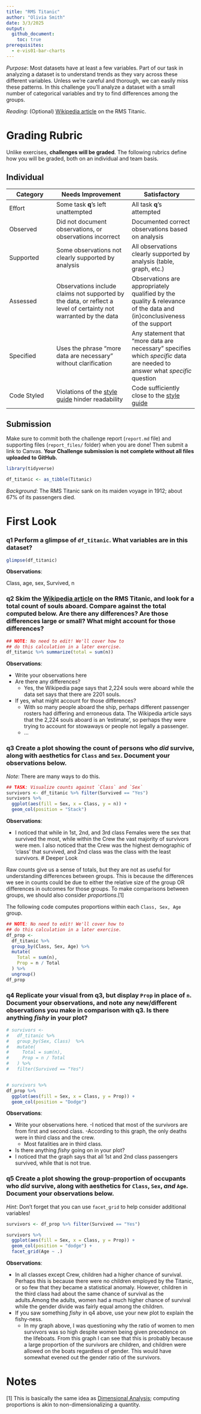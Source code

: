 ```yaml
---
title: "RMS Titanic"
author: "Olivia Smith"
date: 3/3/2025
output:
  github_document:
    toc: true
prerequisites:
  - e-vis01-bar-charts
---
```


*Purpose*: Most datasets have at least a few variables. Part of our task in analyzing a dataset is to understand trends as they vary across these different variables. Unless we're careful and thorough, we can easily miss these patterns. In this challenge you'll analyze a dataset with a small number of categorical variables and try to find differences among the groups.

*Reading*: (Optional) [Wikipedia article](https://en.wikipedia.org/wiki/RMS_Titanic) on the RMS Titanic.

<!-- include-rubric -->
# Grading Rubric
<!-- -------------------------------------------------- -->

Unlike exercises, **challenges will be graded**. The following rubrics define how you will be graded, both on an individual and team basis.

## Individual
<!-- ------------------------- -->

| Category | Needs Improvement | Satisfactory |
|----------|----------------|--------------|
| Effort | Some task __q__'s left unattempted | All task __q__'s attempted |
| Observed | Did not document observations, or observations incorrect | Documented correct observations based on analysis |
| Supported | Some observations not clearly supported by analysis | All observations clearly supported by analysis (table, graph, etc.) |
| Assessed | Observations include claims not supported by the data, or reflect a level of certainty not warranted by the data | Observations are appropriately qualified by the quality & relevance of the data and (in)conclusiveness of the support |
| Specified | Uses the phrase "more data are necessary" without clarification | Any statement that "more data are necessary" specifies which *specific* data are needed to answer what *specific* question |
| Code Styled | Violations of the [style guide](https://style.tidyverse.org/) hinder readability | Code sufficiently close to the [style guide](https://style.tidyverse.org/) |

## Submission
<!-- ------------------------- -->

Make sure to commit both the challenge report (`report.md` file) and supporting files (`report_files/` folder) when you are done! Then submit a link to Canvas. **Your Challenge submission is not complete without all files uploaded to GitHub.**


```r
library(tidyverse)

df_titanic <- as_tibble(Titanic)
```

*Background*: The RMS Titanic sank on its maiden voyage in 1912; about 67% of its passengers died.

# First Look
<!-- -------------------------------------------------- -->

### __q1__ Perform a glimpse of `df_titanic`. What variables are in this dataset?

```r
glimpse(df_titanic)
```

**Observations**:

Class, age, sex, Survived, n

### __q2__ Skim the [Wikipedia article](https://en.wikipedia.org/wiki/RMS_Titanic) on the RMS Titanic, and look for a total count of souls aboard. Compare against the total computed below. Are there any differences? Are those differences large or small? What might account for those differences?

```r
## NOTE: No need to edit! We'll cover how to
## do this calculation in a later exercise.
df_titanic %>% summarize(total = sum(n))
```

**Observations**:

- Write your observations here
- Are there any differences?
  - Yes, the Wikipedia page says that 2,224 souls were aboard while the data set says that there are 2201 souls.
- If yes, what might account for those differences?
  - With so many people aboard the ship, perhaps different passenger rosters had differing and erroneous data. The Wikipedia article says that the 2,224 souls aboard
  is an 'estimate', so perhaps they were trying to account for stowaways or people not legally a passenger.
  - ...

### __q3__ Create a plot showing the count of persons who *did* survive, along with aesthetics for `Class` and `Sex`. Document your observations below.

*Note*: There are many ways to do this.

```r
## TASK: Visualize counts against `Class` and `Sex`
survivors <- df_titanic %>% filter(Survived == "Yes")
survivors %>% 
  ggplot(aes(fill = Sex, x = Class, y = n)) +
  geom_col(position = "Stack")
```

**Observations**:

- I noticed that while in 1st, 2nd, and 3rd class Females were the sex that survived the most, while within the Crew the vast majority of survivors were men. I also
noticed that the Crew was the highest demographic of 'class' that survived, and 2nd class was the class with the least survivors. 
# Deeper Look
<!-- -------------------------------------------------- -->

Raw counts give us a sense of totals, but they are not as useful for understanding differences between groups. This is because the differences we see in counts could be due to either the relative size of the group OR differences in outcomes for those groups. To make comparisons between groups, we should also consider *proportions*.[1]

The following code computes proportions within each `Class, Sex, Age` group.

```r
## NOTE: No need to edit! We'll cover how to
## do this calculation in a later exercise.
df_prop <-
  df_titanic %>%
  group_by(Class, Sex, Age) %>%
  mutate(
    Total = sum(n),
    Prop = n / Total
  ) %>%
  ungroup()
df_prop
```

### __q4__ Replicate your visual from q3, but display `Prop` in place of `n`. Document your observations, and note any new/different observations you make in comparison with q3. Is there anything *fishy* in your plot?

```r
# survivors <- 
#   df_titanic %>% 
#   group_by(Sex, Class)  %>% 
#   mutate(
#     Total = sum(n),
#     Prop = n / Total
#   ) %>% 
#   filter(Survived == "Yes")


# survivors %>% 
df_prop %>%
  ggplot(aes(fill = Sex, x = Class, y = Prop)) +
  geom_col(position = "Dodge")
```

**Observations**:

- Write your observations here.
  -I noticed that most of the survivors are from first and second class.
  -According to this graph, the only deaths were in third class and the crew.
  - Most fatalities are in third class. 
  
- Is there anything *fishy* going on in your plot?
- I noticed that the graph says that all 1st and 2nd class passengers survived, while that is not true. 

### __q5__ Create a plot showing the group-proportion of occupants who *did* survive, along with aesthetics for `Class`, `Sex`, *and* `Age`. Document your observations below.

*Hint*: Don't forget that you can use `facet_grid` to help consider additional variables!

```r
survivors <- df_prop %>% filter(Survived == "Yes")

survivors %>% 
  ggplot(aes(fill = Sex, x = Class, y = Prop)) +
  geom_col(position = "dodge") +
  facet_grid(Age ~ .)
```

**Observations**:

- In all classes except Crew, children had a higher chance of survival. Perhaps this is because there were no children employed by the Titanic, or so few that they became a statistical anomaly. However, children in the third class had about the same chance of survival as the adults.Among the adults, women had a much higher chance of survival while the gender divide was fairly equal among the children.
- If you saw something *fishy* in q4 above, use your new plot to explain the fishy-ness.
  - In my graph above, I was questioning why the ratio of women to men survivors was so high despite women being given precedence on the lifeboats. From this graph I can see that this is probably because a large proportion of the survivors are children, and children were allowed on the boats regardless of gender. This would have somewhat evened out the gender ratio of the survivors.  

# Notes
<!-- -------------------------------------------------- -->

[1] This is basically the same idea as [Dimensional Analysis](https://en.wikipedia.org/wiki/Dimensional_analysis); computing proportions is akin to non-dimensionalizing a quantity.
